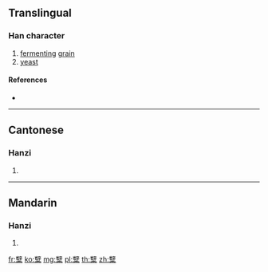 {{character info/new}}
{{also|糵}}
==Translingual==

===Han character===
{{Han char|rn=119|rad=米|as=16|sn=22|four=17227|canj=UJFD}}

# [[fermenting]] [[grain]]
# [[yeast]]

====References====
* {{Han ref|kx=0913.450|dkj=27188|dj=1341.070|hdz=53163.170|uh=7CF1|ud=31985|bh=F741|bd=63297}}

----

==Cantonese==

===Hanzi===
{{yue-hanzi|jyut=|y=[[yit6]]}}

# {{defn|lang=yue|sort=米16}}

----

==Mandarin==

===Hanzi===
{{cmn-hanzi|pin=[[niè]] ([[nie4]])|wg=[[nieh4|nieh<sup>4</sup>]]}}

# {{defn|lang=cmn|sort=米16}}

[[fr:糱]]
[[ko:糱]]
[[mg:糱]]
[[pl:糱]]
[[th:糱]]
[[zh:糱]]